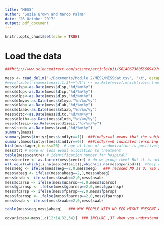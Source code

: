 ```yaml
---
title: "MESS"
author: "Suzie Brown and Marco Palma"
date: "26 October 2017"
output: pdf_document
---
```


```r
knitr::opts_chunk$set(echo = TRUE)
```
# Load the data
```r


###http://www.sciencedirect.com/science/article/pii/S0140673605666949?via%3Dihub LANCET ARTICLE MARSON 2005

mess <- read_delim("~/Documents/Module 2/MESS/MESSdat.csv", "\t", escape_double = FALSE, trim_ws = TRUE)
#mess[,substr(names(mess),1,2)=="d1"] <- as.Date(mess[,which(substr(names(mess),1,2)=="d1")])
mess$d1sp<-as.Date(mess$d1sp,"%d/%m/%y")
mess$d1cp<-as.Date(mess$d1cp,"%d/%m/%y")
mess$d1ps<-as.Date(mess$d1ps,"%d/%m/%y")
mess$d1myo<-as.Date(mess$d1myo,"%d/%m/%y")
mess$d1ab<-as.Date(mess$d1ab,"%d/%m/%y")
mess$d1aab<-as.Date(mess$d1aab,"%d/%m/%y")
mess$d1tc<-as.Date(mess$d1tc,"%d/%m/%y")
mess$d1oth<-as.Date(mess$d1oth,"%d/%m/%y")
mess$d1seiz<-as.Date(mess$d1seiz,"%d/%m/%y")
mess$rand<-as.Date(mess$rand,"%d/%m/%y")
summary(mess)
summary(mess$int1yr[mess$ind1yr==1])  ###ind1yr==1 means that the subject was observed
summary(mess$int1yr[mess$ind1yr==0])  ###ind1yr==0 indicates censoring
hist(mess$ager,breaks=20)  # age at time of randomization is positively skewed - expected because they are people with recent diagnosis of epilepsy
mess$trt # more or less equal allocation to treatment 
table(mess$centre) # identification number for hospital?
mess$centre <- as.factor(mess$centre) # do we group them? But it is arbitrary!
all.equal(which(is.na(mess$d1seiz)),which(is.na(mess$period)))  #they are probably not MCAR because the event could have benn happened too long ago to remember it (or we do not have medical records for that)
mess$eeg <- ifelse(mess$eeg==2,0,mess$eeg)   ### recoded NO as 0, YES as 1
mess$abeeg <- ifelse(mess$abeeg==2,0,mess$abeeg)
mess$nsab <- ifelse(mess$nsab==2,0,mess$nsab)
mess$gparsp <- ifelse(mess$gparsp==2,0,mess$gparsp)
mess$gparnsp <- ifelse(mess$gparnsp==2,0,mess$gparnsp)
mess$fparsp <- ifelse(mess$fparsp==2,0,mess$fparsp)
mess$fparnsp <- ifelse(mess$fparnsp==2,0,mess$fparnsp)
mess$swab <- ifelse(mess$swab==2,0,mess$swab)

table(mess$eeg,mess$abeeg)   ### WHY PEOPLE WITH NO EEG MIGHT PRESENT AN ABNORMAL EEG?

covariates<-mess[,c(12:14,32,34)]  ### INCLUDE ,37 when you understand the answer to the previous question 
```